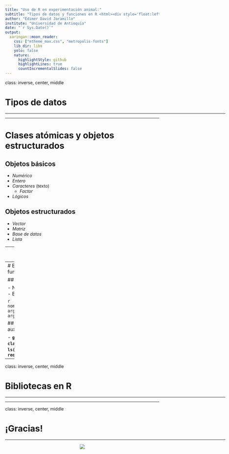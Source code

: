 ```yaml
---
title: "Uso de R en experimentación animal:"
subtitle: "Tipos de datos y funciones en R <html><div style='float:left'></div><hr color='#EB811B' size=1px width=800px></html>"
author: "Edimer David Jaramillo"
institute: "Universidad de Antioquia"
date: "`r Sys.Date()`"
output:
  xaringan::moon_reader:
    css: ["mtheme_max.css", "metropolis-fonts"]
    lib_dir: libs
    yolo: false
    nature:
      highlightStyle: github
      highlightLines: true
      countIncrementalSlides: false
---
```


class: inverse, center, middle

# Tipos de datos
<html><div style='float:left'></div><hr color='#EB811B' size=1px width=720px></html> 

---

# Clases atómicas y objetos estructurados

## Objetos básicos

- *Numérico*
- *Entero*
- *Caracteres* (texto)
  - *Factor*
- *Lógicos* 

## Objetos estructurados

- *Vector*
- *Matriz*
- *Base de datos*
- *Lista*


---
class: inverse, center, middle

# Funciones en R
<html><div style='float:left'></div><hr color='#EB811B' size=1px width=720px></html> 

---
# Estructura de una función

## Componentes

- Nombre
- Cuerpo
- Entorno

```r
  nombre(argumento_1, argumento_2, ..., argumento_p)
```

## Funciones auxiliares

- **`getwd()`**
- **`help()`**
- **`class()`**
- **`str()`**
- **`ls()`**
- **`library()`** o  **`require()`**

---
class: inverse, center, middle

# Bibliotecas en R
<html><div style='float:left'></div><hr color='#EB811B' size=1px width=720px></html> 

---
class: inverse, center, middle

# ¡Gracias!

<html><div style='float:left'></div><hr color='#EB811B' size=1px width=720px></html> 

<center>
<img src="img/gracias.gif"/>
</center>

